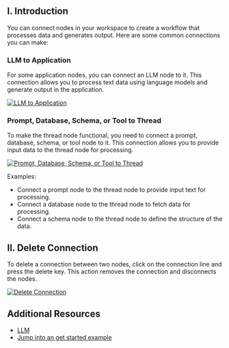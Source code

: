 ## I. Introduction

You can connect nodes in your workspace to create a workflow that processes data and generates output. Here are some common connections you can make:

### LLM to Application

For some application nodes, you can connect an LLM node to it. This connection allows you to process text data using language models and generate output in the application.

[![LLM to Application](./docs/llm-to-applications.gif)](./docs/llm-to-applications.gif)

### Prompt, Database, Schema, or Tool to Thread

To make the thread node functional, you need to connect a prompt, database, schema, or tool node to it. This connection allows you to provide input data to the thread node for processing.

[![Prompt, Database, Schema, or Tool to Thread](./docs/prompt-to-thread.gif)](./docs/prompt-to-thread.gif)

Examples:
- Connect a prompt node to the thread node to provide input text for processing.
- Connect a database node to the thread node to fetch data for processing.
- Connect a schema node to the thread node to define the structure of the data.

## II. Delete Connection

To delete a connection between two nodes, click on the connection line and press the delete key. This action removes the connection and disconnects the nodes.

[![Delete Connection](./docs/delete-connection.gif)](./docs/delete-connection.gif)

## Additional Resources
- [LLM](./#/document/llm)
- [Jump into an get started example](./#/document/get-started)

<br />
<br />
<br />
<br />
<br />
